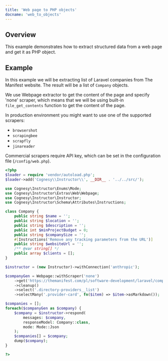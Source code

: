---
title: 'Web page to PHP objects'
docname: 'web_to_objects'
---

## Overview

This example demonstrates how to extract structured data from a web page and get
it as PHP object.

## Example

In this example we will be extracting list of Laravel companies from The Manifest
website. The result will be a list of `Company` objects.

We use Webpage extractor to get the content of the page and specify 'none' scraper,
which means that we will be using built-in `file_get_contents` function to get the
content of the page.

In production environment you might want to use one of the supported scrapers:
 - `browsershot`
 - `scrapingbee`
 - `scrapfly`
 - `jinareader`

Commercial scrapers require API key, which can be set in the configuration file
(`/config/web.php`).

```php
<?php
$loader = require 'vendor/autoload.php';
$loader->add('Cognesy\\Instructor\\', __DIR__ . '../../src/');

use Cognesy\Instructor\Enums\Mode;
use Cognesy\Instructor\Extras\Web\Webpage;
use Cognesy\Instructor\Instructor;
use Cognesy\Instructor\Schema\Attributes\Instructions;

class Company {
    public string $name = '';
    public string $location = '';
    public string $description = '';
    public int $minProjectBudget = 0;
    public string $companySize = '';
    #[Instructions('Remove any tracking parameters from the URL')]
    public string $websiteUrl = '';
    /** @var string[] */
    public array $clients = [];
}

$instructor = (new Instructor)->withConnection('anthropic');

$companyGen = Webpage::withScraper('none')
    ->get('https://themanifest.com/pl/software-development/laravel/companies?page=1')
    ->cleanup()
    ->select('.directory-providers__list')
    ->selectMany('.provider-card', fn($item) => $item->asMarkdown());

$companies = [];
foreach($companyGen as $company) {
    $company = $instructor->respond(
        messages: $company,
        responseModel: Company::class,
        mode: Mode::Json
    );
    $companies[] = $company;
    dump($company);
}

?>
```
